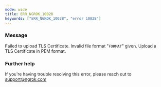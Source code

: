 ```yaml
---
mode: wide
title: ERR_NGROK_10028
keywords: ["ERR_NGROK_10028", "error 10028"]
---
```



### Message

Failed to upload TLS Certificate. Invalid file format "`FORMAT`" given. Upload a TLS Certificate in PEM format.

<ErrorDetails />

### Further help

If you're having trouble resolving this error, please reach out to [support@ngrok.com](mailto:support@ngrok.com?subject=Help%20with%20ERR_NGROK_10028)
